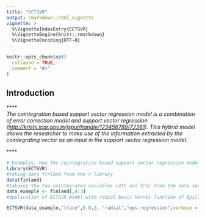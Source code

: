 ---
title: "ECTSVR"
output: rmarkdown::html_vignette
vignette: >
  %\VignetteIndexEntry{ECTSVR}
  %\VignetteEngine{knitr::rmarkdown}
  %\VignetteEncoding{UTF-8}
---

```{r, include = FALSE}
knitr::opts_chunk$set(
  collapse = TRUE,
  comment = "#>"
)
```

## Introduction

\*\*\*\*<br/> *The cointegration based support vector regression model is a combination of error correction model and support vector regression (<http://krishi.icar.gov.in/jspui/handle/123456789/72361>). This hybrid model allows the researcher to make use of the information extracted by the cointegrating vector as an input in the support vector regression model.*

\*\*\*\*<br/>

```{r setup}
# Examples: How The cointegration based support vector regression model can be applied  
library(ECTSVR)
#taking data finland from the r library
data(finland)
#takaing the two cointegrated variables (4th and 3rd) from the data set
data_example <- finland[,4:3]
#application of ECTSVR model with radial basis kernel function of Epsilon support vector regression model

ECTSVR(data_example,"trace",0.8,2, "radial","eps-regression",verbose = FALSE)
```
